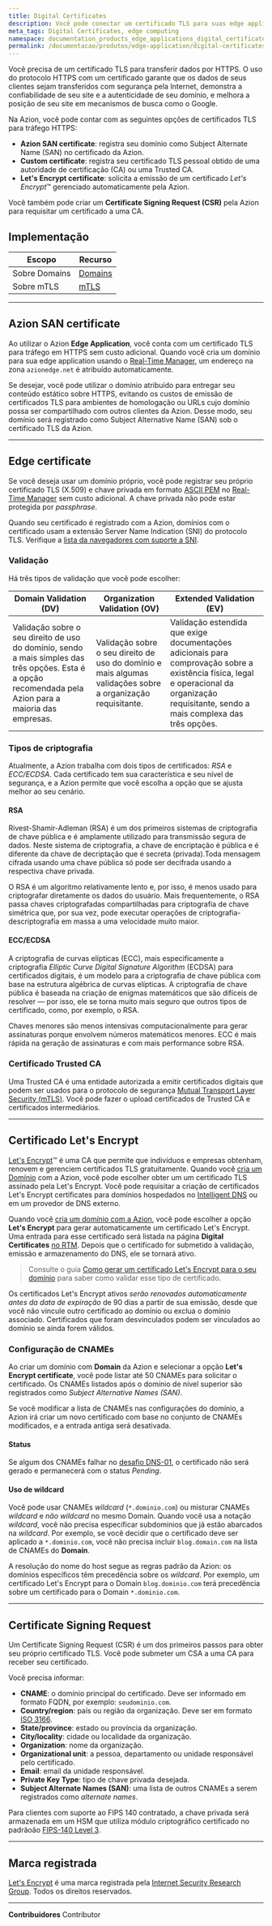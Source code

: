 ```yaml
---
title: Digital Certificates
description: Você pode conectar um certificado TLS para suas edge applications que usam o protocolo HTTPS através do Digital Certificates da Azion.
meta_tags: Digital Certificates, edge computing
namespace: documentation_products_edge_applications_digital_certificates
permalink: /documentacao/produtos/edge-application/digital-certificates/
---
```


Você precisa de um certificado TLS para transferir dados por HTTPS. O uso do protocolo HTTPS com um certificado garante que os dados de seus clientes sejam transferidos com segurança pela Internet, demonstra a confiabilidade de seu site e a autenticidade de seu domínio, e melhora a posição de seu site em mecanismos de busca como o Google.

Na Azion, você pode contar com as seguintes opções de certificados TLS para tráfego HTTPS:

- **Azion SAN certificate**: registra seu domínio como Subject Alternate Name (SAN) no certificado da Azion.
- **Custom certificate**: registra seu certificado TLS pessoal obtido de uma autoridade de certificação (CA) ou uma Trusted CA.
- **Let's Encrypt certificate**: solicita a emissão de um certificado *Let's Encrypt*™ gerenciado automaticamente pela Azion.

Você também pode criar um **Certificate Signing Request (CSR)** pela Azion para requisitar um certificado a uma CA.

## Implementação

| Escopo | Recurso |
| --- | --- |
| Sobre Domains | [Domains](/pt-br/documentacao/produtos/edge-application/domains/) |
| Sobre mTLS | [mTLS](/pt-br/documentacao/produtos/edge-application/domains/mtls/) |

---

## Azion SAN certificate

Ao utilizar o Azion **Edge Application**, você conta com um certificado TLS para tráfego em HTTPS sem custo adicional. Quando você cria um domínio para sua edge application usando o [Real-Time Manager](https://manager.azion.com/), um endereço na zona `azionedge.net` é atribuído automaticamente.

Se desejar, você pode utilizar o domínio atribuído para entregar seu conteúdo estático sobre HTTPS, evitando os custos de emissão de certificados TLS para ambientes de homologação ou URLs cujo domínio possa ser compartilhado com outros clientes da Azion. Desse modo, seu domínio será registrado como Subject Alternative Name (SAN) sob o certificado TLS da Azion.

---

## Edge certificate

Se você deseja usar um domínio próprio, você pode registrar seu próprio certificado TLS (X.509) e chave privada em formato [ASCII PEM](https://www.ssl.com/guide/pem-der-crt-and-cer-x-509-encodings-and-conversions/) no [Real-Time Manager](https://manager.azion.com/) sem custo adicional. A chave privada não pode estar protegida por *passphrase*.

Quando seu certificado é registrado com a Azion, domínios com o certificado usam a extensão Server Name Indication (SNI) do protocolo TLS. Verifique a [lista da navegadores com suporte a SNI](https://caniuse.com/#feat=sni).

### Validação

Há três tipos de validação que você pode escolher:

| Domain Validation (DV) | Organization Validation (OV) | Extended Validation (EV) |
| --- | --- | --- |
| Validação sobre o seu direito de uso do domínio, sendo a mais simples das três opções. Esta é a opção recomendada pela Azion para a maioria das empresas. | Validação sobre o seu direito de uso do domínio e mais algumas validações sobre a organização requisitante. | Validação estendida que exige documentações adicionais para comprovação sobre a existência física, legal e operacional da organização requisitante, sendo a mais complexa das três opções. |

### Tipos de criptografia

Atualmente, a Azion trabalha com dois tipos de certificados: *RSA* e *ECC/ECDSA*. Cada certificado tem sua característica e seu nível de segurança, e a Azion permite que você escolha a opção que se ajusta melhor ao seu cenário.

#### RSA 

Rivest-Shamir-Adleman (RSA) é um dos primeiros sistemas de criptografia de chave pública e é amplamente utilizado para transmissão segura de dados. Neste sistema de criptografia, a chave de encriptação é pública e é diferente da chave de decriptação que é secreta (privada).Toda mensagem cifrada usando uma chave pública só pode ser decifrada usando a respectiva chave privada.

O RSA é um algoritmo relativamente lento e, por isso, é menos usado para criptografar diretamente os dados do usuário. Mais frequentemente, o RSA passa chaves criptografadas compartilhadas para criptografia de chave simétrica que, por sua vez, pode executar operações de criptografia-descriptografia em massa a uma velocidade muito maior.

#### ECC/ECDSA

A criptografia de curvas elípticas (ECC), mais especificamente a criptografia *Elliptic Curve Digital Signature Algorithm* (ECDSA) para certificados digitais, é um modelo para a criptografia de chave pública com base na estrutura algébrica de curvas elípticas. A criptografia de chave pública é baseada na criação de enigmas matemáticos que são difíceis de resolver — por isso, ele se torna muito mais seguro que outros tipos de certificado, como, por exemplo, o RSA.

Chaves menores são menos intensivas computacionalmente para gerar assinaturas porque envolvem números matemáticos menores. ECC é mais rápida na geração de assinaturas e com mais performance sobre RSA.

### Certificado Trusted CA

Uma Trusted CA é uma entidade autorizada a emitir certificados digitais que podem ser usados para o protocolo de segurança [Mutual Transport Layer Security (mTLS)](/pt-br/documentacao/produtos/edge-application/domains/mtls/). Você pode fazer o upload certificados de Trusted CA e certificados intermediários.

---

## Certificado Let's Encrypt

[Let's Encrypt](https://letsencrypt.org/)™ é uma CA que permite que indivíduos e empresas obtenham, renovem e gerenciem certificados TLS gratuitamente. Quando você [cria um Domínio](/pt-br/documentacao/produtos/edge-application/domains/) com a Azion, você pode escolher obter um um certificado TLS assinado pela Let's Encrypt. Você pode requisitar a criação de certificados Let's Encrypt certificates para domínios hospedados no [Intelligent DNS](/pt-br/documentacao/produtos/intelligent-dns/) ou em um provedor de DNS externo.

Quando você [cria um domínio com a Azion](/pt-br/documentacao/produtos/ponto-de-partida/#passo-4-crie-e-configure-um-dominio-para-sua-edge-application), você pode escolher a opção **Let's Encrypt** para gerar automaticamente um certificado Let's Encrypt. Uma entrada para esse certificado será listada na página **Digital Certificates** [no RTM](https://manager.azion.com/). Depois que o certificado for submetido à validação, emissão e armazenamento do DNS, ele se tornará ativo.

> Consulte o guia [Como gerar um certificado Let's Encrypt para o seu domínio](/pt-br/documentacao/produtos/guias/como-gerar-um-certificado-lets-encrypt/) para saber como validar esse tipo de certificado.

Os certificados Let's Encrypt ativos *serão renovados automaticamente antes da data de expiração* de 90 dias a partir de sua emissão, desde que você não vincule outro certificado ao domínio ou exclua o domínio associado. Certificados que foram desvinculados podem ser vinculados ao domínio se ainda forem válidos.

### Configuração de CNAMEs

Ao criar um domínio com **Domain** da Azion e selecionar a opção **Let's Encrypt certificate**, você pode listar até 50 CNAMEs para solicitar o certificado. Os CNAMEs listados após o domínio de nível superior são registrados como *Subject Alternative Names (SAN)*.

Se você modificar a lista de CNAMEs nas configurações do domínio, a Azion irá criar um novo certificado com base no conjunto de CNAMEs modificados, e a entrada antiga será desativada.

#### Status

Se algum dos CNAMEs falhar no [desafio DNS-01](/pt-br/documentacao/produtos/guias/como-gerar-um-certificado-lets-encrypt/#opcao-2-preparar-a-entrada-de-dns-com-um-provedor-de-dns-externo), o certificado não será gerado e permanecerá com o status *Pending*.

#### Uso de wildcard

Você pode usar CNAMEs *wildcard* (`*.dominio.com`) ou misturar CNAMEs *wildcard* e *não wildcard* no mesmo Domain. Quando você usa a notação *wildcard*, você não precisa especificar subdomínios que já estão abarcados na *wildcard*. Por exemplo, se você decidir que o certificado deve ser aplicado a `*.dominio.com`, você não precisa incluir `blog.domain.com` na lista de CNAMEs do **Domain**.

A resolução do nome do host segue as regras padrão da Azion: os domínios específicos têm precedência sobre os *wildcard*. Por exemplo, um certificado Let's Encrypt para o Domain `blog.dominio.com` terá precedência sobre um certificado para o Domain `*.dominio.com`.

---

## Certificate Signing Request

Um Certificate Signing Request (CSR) é um dos primeiros passos para obter seu próprio certificado TLS. Você pode submeter um CSA a uma CA para receber seu certificado.

Você precisa informar:

- **CNAME**: o domínio principal do certificado. Deve ser informado em formato FQDN, por exemplo: `seudominio.com`.
- **Country/region**: país ou região da organização. Deve ser em formato [ISO 3166](https://www.iso.org/iso-3166-country-codes.html).
- **State/province**: estado ou província da organização.
- **City/locality**: cidade ou localidade da organização.
- **Organization**: nome da organização.
- **Organizational unit**: a pessoa, departamento ou unidade responsável pelo certificado.
- **Email**: email da unidade responsável.
- **Private Key Type**: tipo de chave privada desejada.
- **Subject Alternate Names (SAN)**: uma lista de outros CNAMEs a serem registrados como *alternate names*.

Para clientes com suporte ao FIPS 140 contratado, a chave privada será armazenada em um HSM que utiliza módulo criptográfico certificado no padrãoão [FIPS-140 Level 3](https://csrc.nist.gov/pubs/fips/140-3/final).

---

## Marca registrada

[Let's Encrypt](https://letsencrypt.org/) é uma marca registrada pela [Internet Security Research Group](https://www.abetterinternet.org/). Todos os direitos reservados.

---


**Contribuidores** <ContributorList>Contributor</ContributorList>
